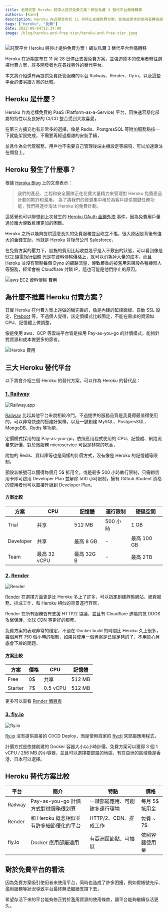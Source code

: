 ```yaml
---
title: 老牌託管 Heroku 將停止提供免費方案！網友私藏 3 替代平台無痛轉移
authors: [kane]
description: Heroku 在近期宣布於 11 月停止支援免費方案，並強迫原本的使用者轉往選擇付費方案，許多開發者都在尋找另外的替代平台。本文將介紹還有再提供免費託管服務的平台 Railway、Render、fly.io
tags: ["Heroku", "免費"]
date: 2022-09-04T12:34:00
image: /blog/heroku-end-free-tier/heroku-end-free-tier.jpeg
---
```


![託管平台 Heroku 將停止提供免費方案！網友私藏 3 替代平台無痛轉移](/blog/heroku-end-free-tier/heroku-end-free-tier.jpeg)

Heroku 在近期宣布在 11 月 28 日停止支援免費方案，並強迫原本的使用者轉往選擇付費方案，許多開發者也在尋找另外的替代平台。

本文將介紹還有再提供免費託管服務的平台 Railway、Render、fly.io，以及這些平台的優劣跟方案的比較。

## Heroku 是什麼？

Heroku 作為老牌免費的 PaaS (Platform-as-a-Service) 平台，因快速容器化部屬的特性以及良好的 CI/CD 整合受到大眾喜愛，

在第三方擴充也有非常多的選擇，像是 Redis、PostgresSQL 等附加服務點按一下就能架設完成，不需要再經過複雜的安裝手續，

並且作為全代管服務，用戶也不需要自己管理後端主機設定等細項，可以加速專注在開發上。

## Heroku 發生了什麼事？

<Adsense />

根據 [Heroku Blog](https://blog.heroku.com/next-chapter) 上的文章表示：

> 我們的產品、工程和安全團隊正在花費大量精力來管理對 Heroku 免費產品計劃的欺詐和濫用，
> 為了將我們的資源集中用於為客戶提供關鍵任務功能，我們將逐步淘汰 Heroku 的免費計劃。

這感覺也可以聯想到上次發生的 [Heroku OAuth 金鑰外洩](/blog/heroku-security) 事件，因為免費用戶量過於龐大導致維護更加的困難。

Heroku 之所以能夠提供這麼長久的免費服務並且屹立不搖，很大原因是背後有強大的金錢支助，也就是 Heroku 背後母公司 Salesforce，

在免費方案的壓力下，設施的費用比起收益幾乎是入不敷出的狀態，可以看到像是 [EC2 隨需執行個體](https://aws.amazon.com/tw/ec2/pricing/on-demand/) 光是在資料傳輸價格上，就可以消耗掉大量的成本，而且 Heroku 並沒有限制每個 Dyno 的網路流量，導致嚴重的被濫用來架設各種機器人等服務，經常會被 Cloudflare 封鎖 IP，這也可能是他們停止的原因。

![aws EC2 資料傳輸 費用](/blog/heroku-end-free-tier/aws-bandwidth-pricing.png)

## 為什麼不推薦 Heroku 付費方案？

其實 Heroku 在付費方案上還做的蠻完善的，像是內建的監控面板、自動 SSL 設定、[Preboot](https://devcenter.heroku.com/articles/preboot) 等，不過個人覺得，該定價模式比較固定，不能在需求的資源如 CPU、記憶體上做調整，

像是使用 aws、GCP 等雲端平台皆是採用 Pay-as-you-go 的計價模式，能夠針對資源和成本做更多的節省。

![Heroku 費用](/blog/heroku-end-free-tier/heroku-pricing.png)

## 三大 Heroku 替代平台

以下將會介紹三個 Heroku 的替代方案，可以作為 Heroku 的替代品：

### [1. Railway](https://railway.app?referralCode=J6j7km)

![Railway.app](/blog/heroku-end-free-tier/railway.png)

[Railway](https://railway.app?referralCode=J6j7km) 比起其他平台來說相較冷門，不過提供的服務品質是我覺得最值得使用的，可以非常快速的搭建好架構，以及一鍵創建 MySQL、PostgresSQL、MongoDB、Redis 等功能，

<Adsense />

定價模式採用的是 Pay-as-you-go，依照應用程式使用的 CPU、記憶體、網路流量來計價，對於微服務 microservice 可說是非常的吃香，

附加的 Redis、資料庫等也是同樣的計價方式，沒有像是 Heroku 的記憶體等限制，

預設新帳號可以獲得每個月 5$ 抵用金，或是最多 500 小時執行限制，只需綁信用卡即可啟用 Developer Plan 並解除 500 小時限制，擁有 Github Student 資格的使用者也可以直接升級到 Developer Plan。

#### 方案比較

| 方案      | CPU          | 記憶體     | 運行限制 | 硬碟空間    |
| --------- | ------------ | ---------- | -------- | ----------- |
| Trial     | 共享         | 512 MB     | 500 小時 | 1 GB        |
| Developer | 共享         | 最高 8 GB  | -        | 最高 100 GB |
| Team      | 最高 32 vCPU | 最高 32G B | -        | 最高 2TB    |

### [2. Render](https://render.com/)

![Render](/blog/heroku-end-free-tier/render.png)

[Render](https://render.com/) 在選擇方面更是比 Heroku 多上了許多，可以指定創建靜態網站、網頁服務、排成工作、和 Heroku 相似的背景運行容器，

Render 在所有服務皆有支援 HTTP/2 協議，並且有 Cloudflare 進階的抗 DDOS 攻擊保護，全球 CDN 等更好的服務。

免費方案的表現非常的穩定，不過在 Docker build 的時間比 Heroku 久上很多，每個月有 750 個小時的限制，如果只使用一個專案是已經足夠的了，不用擔心月底會下線的問題。

#### 方案比較

<Adsense />

| 方案    | 價格 | CPU      | 記憶體 |
| ------- | ---- | -------- | ------ |
| Free    | 0$   | 共享     | 512 MB |
| Starter | 7$   | 0.5 vCPU | 512 MB |

更多可以查看 [Render 價目表](https://render.com/pricing)

### [3. fly.io](https://fly.io)

![fly.io](/blog/heroku-end-free-tier/flyio.png)

[fly.io](https://fly.io/) 沒有提供直接的 CI/CD Deploy，而是使用自家的 [flyctl](https://fly.io/docs/hands-on/install-flyctl/) 來部屬應用程式，

計價方式是依據創建的 Docker 容器大小以小時計價，免費方案可以獲得 3 個 1 vCPU / 256 MB 的小容器，並且可以選擇要部屬的地區，有在亞洲的區域像是香港、日本可以選擇。

## Heroku 替代方案比較

| 平台    | 簡介                                     | 特點                           | 價格           |
| ------- | ---------------------------------------- | ------------------------------ | -------------- |
| Railway | Pay-as-you-go 計價方式對微服務很划算     | 一鍵部屬應用、可創建多運行環境 | 每月 5$ 抵用金 |
| Render  | 和 Heroku 概念相似並有許多細節優化的平台 | HTTP/2、CDN、排成工作          | 免費 ~ 7$      |
| fly.io  | Docker 應用部屬適用                      | 有亞洲區節點、可擴展           | 依照容器使用量 |

## 對於免費平台的看法

因為免費方案吸引使用者來使用平台，同時也造成了許多困擾，例如假帳號充斥、濫用服務等狀況導致平台最終無法繼續支撐下去，

希望存活下來的平台能夠修正對於濫用資源的使用條款，讓平台能夠繼續存活更久。

<Adsense />
